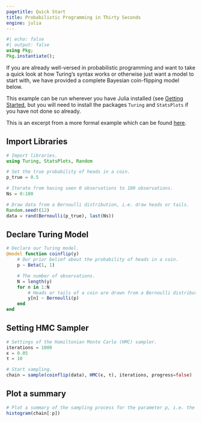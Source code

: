 ---
pagetitle: Quick Start
title: Probabilistic Programming in Thirty Seconds
engine: julia
---

```{julia}
#| echo: false
#| output: false
using Pkg;
Pkg.instantiate();
```

If you are already well-versed in probabilistic programming and want to take a quick look at how Turing's syntax works or otherwise just want a model to start with, we have provided a complete Bayesian coin-flipping model below.

This example can be run wherever you have Julia installed (see [Getting Started](../docs-00-getting-started/index.qmd), but you will need to install the packages `Turing` and `StatsPlots` if you have not done so already.

This is an excerpt from a more formal example which can be found [here](../00-introduction/index.qmd).

## Import Libraries
```{julia}
# Import libraries.
using Turing, StatsPlots, Random
```

```{julia}
# Set the true probability of heads in a coin.
p_true = 0.5

# Iterate from having seen 0 observations to 100 observations.
Ns = 0:100
```

```{julia}
# Draw data from a Bernoulli distribution, i.e. draw heads or tails.
Random.seed!(12)
data = rand(Bernoulli(p_true), last(Ns))
```


## Declare Turing Model
```{julia}
# Declare our Turing model.
@model function coinflip(y)
    # Our prior belief about the probability of heads in a coin.
    p ~ Beta(1, 1)

    # The number of observations.
    N = length(y)
    for n in 1:N
        # Heads or tails of a coin are drawn from a Bernoulli distribution.
        y[n] ~ Bernoulli(p)
    end
end
```


## Setting HMC Sampler
```{julia}
# Settings of the Hamiltonian Monte Carlo (HMC) sampler.
iterations = 1000
ϵ = 0.05
τ = 10

# Start sampling.
chain = sample(coinflip(data), HMC(ϵ, τ), iterations, progress=false)
```


## Plot a summary
```{julia}
# Plot a summary of the sampling process for the parameter p, i.e. the probability of heads in a coin.
histogram(chain[:p])
```